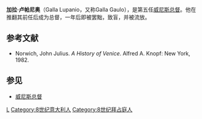 {{expand|time=2016-11-25T15:43:59+00:00}}
{{Infobox Monarch
|title=威尼斯总督
|name=加拉·卢帕尼奥
| image= Doge Galla Lupanio.png
| caption = 纹章
| reign = 755-756
| predecessor = [[特奥达托·伊帕托|特奥达托·伊帕托]]
| successor = [[多门尼克·莫内加里奥|多门尼克·莫内加里奥]]
| spouse 1 = 
| spouse 2 =
| issue =
| dynasty = 
| father = 
| mother = 
| birth_date = 
| birth_place = 
| death_date =
| death_place = 
| place of burial = 
|}}
'''加拉·卢帕尼奥'''（Galla Lupanio，又称Galla Gaulo），是第五任[[威尼斯总督|威尼斯总督]]。他在推翻其前任后成为总督，一年后即被罢黜，致盲，并被流放。

== 参考文献 ==
*Norwich, John Julius. ''A History of Venice''. Alfred A. Knopf: New York, 1982.
==参见==
*[[威尼斯总督|威尼斯总督]]

{{S-start}}
{{s-off}}
{{succession box |
  before= [[特奥达托·伊帕托|特奥达托·伊帕托]]|
  title=[[威尼斯总督|威尼斯总督]] |
  years=755年－756年|
  after= [[多门尼克·莫内加里奥|多门尼克·莫内加里奥]]
}}
{{S-end}}
{{Authority control}}
[[Category:威尼斯总督|L]]
[[Category:8世纪意大利人|Category:8世纪意大利人]]
[[Category:8世纪拜占庭人|Category:8世纪拜占庭人]]